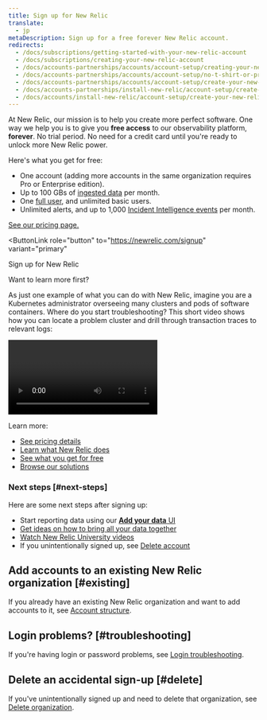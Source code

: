 ```yaml
---
title: Sign up for New Relic 
translate:
  - jp
metaDescription: Sign up for a free forever New Relic account.
redirects:
  - /docs/subscriptions/getting-started-with-your-new-relic-account
  - /docs/subscriptions/creating-your-new-relic-account
  - /docs/accounts-partnerships/accounts/account-setup/creating-your-new-relic-account
  - /docs/accounts-partnerships/accounts/account-setup/no-t-shirt-or-promotional-item
  - /docs/accounts-partnerships/accounts/account-setup/create-your-new-relic-account
  - /docs/accounts-partnerships/install-new-relic/account-setup/create-your-new-relic-account
  - /docs/accounts/install-new-relic/account-setup/create-your-new-relic-account
---
```


At New Relic, our mission is to help you create more perfect software. One way we help you is to give you **free access** to our observability platform, **forever**. No trial period. No need for a credit card until you're ready to unlock more New Relic power. 

Here's what you get for free:

* One account (adding more accounts in the same organization requires Pro or Enterprise edition).
* Up to 100 GBs of [ingested data](/docs/telemetry-data-platform/manage-data/manage-data-coming-new-relic) per month.
* One [full user](/docs/accounts/accounts-billing/new-relic-one-user-management/new-relic-one-user-model-understand-user-structure/#user-type), and unlimited basic users.
* Unlimited alerts, and up to 1,000 [Incident Intelligence events](https://newrelic.com/platform/applied-intelligence) per month.

[See our pricing page.](https://newrelic.com/pricing)

<ButtonGroup> <ButtonLink
  role="button"
  to="https://newrelic.com/signup"
  variant="primary"
>
  Sign up for New Relic
</ButtonLink>
</ButtonGroup>

Want to learn more first? 

As just one example of what you can do with New Relic, imagine you are a Kubernetes administrator overseeing many clusters and pods of software containers. Where do you start troubleshooting? This short video shows how you can locate a problem cluster and drill through transaction traces to relevant logs:

<Video
  type="wistia"
  id="hytv3kad74"
/>

Learn more: 
* [See pricing details](https://newrelic.com/pricing)
* [Learn what New Relic does](https://docs.newrelic.com/docs/using-new-relic/welcome-new-relic/get-started/introduction-new-relic#get-started-now)
* [See what you get for free](/docs/accounts/accounts-billing/new-relic-one-pricing-billing/new-relic-one-pricing-billing/#free)
* [Browse our solutions](https://newrelic.com/integrations)

### Next steps [#next-steps]

Here are some next steps after signing up: 

* Start reporting data using our [**Add your data** UI](https://one.newrelic.com/launcher/nr1-core.settings) 
* [Get ideas on how to bring all your data together](/docs/using-new-relic/welcome-new-relic/get-started/introduction-new-relic/#bring-your-data)
* [Watch New Relic University videos](https://learn.newrelic.com/)
* If you unintentionally signed up, see [Delete account](/docs/accounts/accounts-billing/account-setup/downgradecancel-account/#cancel-simple-org)

## Add accounts to an existing New Relic organization [#existing]

If you already have an existing New Relic organization and want to add accounts to it, see [Account structure](/docs/accounts/accounts-billing/account-structure/new-relic-account-structure).

## Login problems? [#troubleshooting]

If you're having login or password problems, see [Login troubleshooting](/docs/accounts/install-new-relic/account-setup/troubleshoot-password-email-address-login-problems).

## Delete an accidental sign-up [#delete]

If you've unintentionally signed up and need to delete that organization, see [Delete organization](/docs/accounts/accounts-billing/account-setup/downgradecancel-account/#cancel-simple-org).
